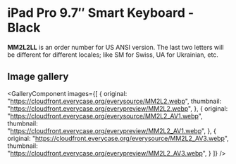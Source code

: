 
# iPad Pro 9.7″ Smart Keyboard - Black

<Callout type='info' emoji='👉🏻'>**MM2L2LL** is an order number for US ANSI version. The last two letters will be different for different locales; like SM for Swiss, UA for Ukrainian, etc.</Callout>

## Image gallery

<GalleryComponent
    images={[
      {
        original: "https://cloudfront.everycase.org/everysource/MM2L2.webp",
        thumbnail: "https://cloudfront.everycase.org/everypreview/MM2L2.webp",
      },
      {
        original: "https://cloudfront.everycase.org/everysource/MM2L2_AV1.webp",
        thumbnail: "https://cloudfront.everycase.org/everypreview/MM2L2_AV1.webp",
      },
      {
        original: "https://cloudfront.everycase.org/everysource/MM2L2_AV3.webp",
        thumbnail: "https://cloudfront.everycase.org/everypreview/MM2L2_AV3.webp",
      }
    ]}
  />
